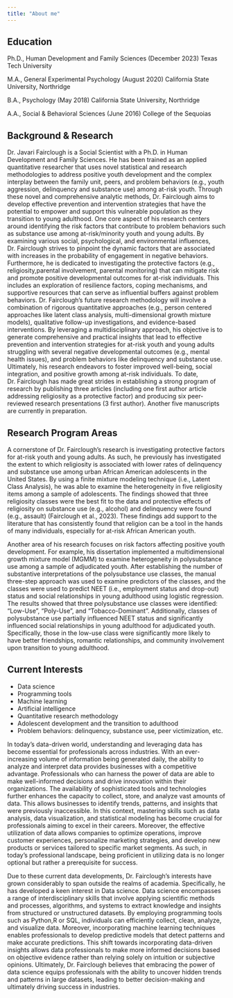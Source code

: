 ```yaml
---
title: "About me"
---
```


## Education

Ph.D., Human Development and Family Sciences (December 2023)
Texas Tech University

M.A., General Experimental Psychology (August 2020)
California State University, Northridge

B.A., Psychology (May 2018)
California State University, Northridge

A.A., Social & Behavioral Sciences (June 2016)
College of the Sequoias

## Background & Research

Dr. Javari Fairclough is a Social Scientist with a Ph.D. in Human Development and Family Sciences. He has been trained as an applied quantitative researcher that uses novel statistical and research methodologies to address positive youth development and the complex interplay between the family unit, peers, and problem behaviors (e.g., youth aggression, delinquency and substance use) among at-risk youth. Through these novel and comprehensive analytic methods, Dr. Fairclough aims to develop effective prevention and intervention strategies that have the potential to empower and support this vulnerable population as they transition to young adulthood. One core aspect of his research centers around identifying the risk factors that contribute to problem behaviors such as substance use among at-risk/minority youth and young adults. By examining various social, psychological, and environmental influences, Dr. Fairclough strives to pinpoint the dynamic factors that are associated with increases in the probability of engagement in negative behaviors. Furthermore, he is dedicated to investigating the protective factors (e.g., religiosity,parental involvement, parental monitoring) that can mitigate risk and promote positive developmental outcomes for at-risk individuals. This includes an exploration of resilience factors, coping mechanisms, and supportive resources that can serve as influential buffers against problem behaviors. Dr. Fairclough's future research methodology will involve a combination of rigorous quantitative approaches (e.g., person centered approaches like latent class analysis, multi-dimensional growth mixture models), qualitative follow-up investigations, and evidence-based interventions. By leveraging a multidisciplinary approach, his objective is to generate comprehensive and practical insights that lead to effective prevention and intervention strategies for at-risk youth and young adults struggling with several negative developmental outcomes (e.g., mental health issues), and problem behaviors like delinquency and substance use. Ultimately, his research endeavors to foster improved well-being, social integration, and positive growth among at-risk individuals. To date, Dr. Fairclough has made great strides in establishing a strong program of research by publishing three articles (including one first author article addressing religiosity as a protective factor) and producing six peer-reviewed research presentations (3 first author). Another five manuscripts are currently in preparation. 

## Research Program Areas 

A cornerstone of Dr. Fairclough's research is investigating protective factors for at-risk youth and young adults. As such, he previously has investigated the extent to which religiosity is associated with lower rates of delinquency and substance use among urban African American adolescents in the United States. By using a finite mixture modeling technique (i.e., Latent Class Analysis), he was able to examine the heterogeneity in five religiosity items among a sample of adolescents. The findings showed that three religiosity classes were the best fit to the data and protective effects of religiosity on substance use (e.g., alcohol) and delinquency were found (e.g., assault) (Fairclough et al., 2023). These findings add support to the literature that has consistently found that religion can be a tool in the hands of many individuals, especially for at-risk African American youth. 

Another area of his research focuses on risk factors affecting positive youth development. For example, his dissertation implemented a multidimensional growth mixture model (MGMM) to examine heterogeneity in polysubstance use among a sample of adjudicated youth. After establishing the number of substantive interpretations of the polysubstance use classes, the manual three-step approach was used to examine predictors of the classes, and the classes were used to predict NEET (i.e., employment status and drop-out) status and social relationships in young adulthood using logistic regression. The results showed that three polysubstance use classes were identified: “Low-Use”, “Poly-Use”, and “Tobacco-Dominant”. Additionally, classes of polysubstance use partially influenced NEET status and significantly influenced social relationships in young adulthood for adjudicated youth. Specifically, those in the low-use class were significantly more likely to have better friendships, romantic relationships, and community involvement upon transition to young adulthood. 

## Current Interests

- Data science 
- Programming tools
- Machine learning
- Artificial intelligence
- Quantitative research methodology
- Adolescent development and the transition to adulthood
- Problem behaviors: delinquency, substance use, peer victimization, etc.

In today's data-driven world, understanding and leveraging data has become essential for professionals across industries. With an ever-increasing volume of information being generated daily, the ability to analyze and interpret data provides businesses with a competitive advantage. Professionals who can harness the power of data are able to make well-informed decisions and drive innovation within their organizations. The availability of sophisticated tools and technologies further enhances the capacity to collect, store, and analyze vast amounts of data. This allows businesses to identify trends, patterns, and insights that were previously inaccessible. In this context, mastering skills such as data analysis, data visualization, and statistical modeling has become crucial for professionals aiming to excel in their careers. Moreover, the effective utilization of data allows companies to optimize operations, improve customer experiences, personalize marketing strategies, and develop new products or services tailored to specific market segments. As such, in today's professional landscape, being proficient in utilizing data is no longer optional but rather a prerequisite for success.


Due to these current data developments, Dr. Fairclough's interests have grown considerably to span outside the realms of academia. Specifically, he has developed a keen interest in Data science. Data science encompasses a range of interdisciplinary skills that involve applying scientific methods and processes, algorithms, and systems to extract knowledge and insights from structured or unstructured datasets. By employing programming tools such as Python,R or SQL, individuals can efficiently collect, clean, analyze, and visualize data. Moreover, incorporating machine learning techniques enables professionals to develop predictive models that detect patterns and make accurate predictions. This shift towards incorporating data-driven insights allows data professionals to make more informed decisions based on objective evidence rather than relying solely on intuition or subjective opinions. Ultimately, Dr. Fairclough believes that embracing the power of data science equips professionals with the ability to uncover hidden trends and patterns in large datasets, leading to better decision-making and ultimately driving success in industries.

